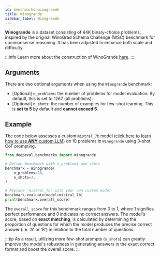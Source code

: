```yaml
---
id: benchmarks-winogrande
title: Winogrande
sidebar_label: Winogrande
---
```


**Winogrande** is a dataset consisting of 44K binary-choice problems, inspired by the original WinoGrad Schema Challenge (WSC) benchmark for commonsense reasoning. It has been adjusted to enhance both scale and difficulty.

:::info
Learn more about the construction of WinoGrande [here](https://arxiv.org/pdf/1907.10641).
:::

## Arguments

There are two optional arguments when using the `Winogrande` benchmark:

- [Optional] `n_problems`: the number of problems for model evaluation. By default, this is set to 1267 (all problems).
- [Optional] `n_shots`: the number of examples for few-shot learning. This is **set to 5** by default and **cannot exceed 5**.

## Example

The code below assesses a custom `mistral_7b` model ([click here to learn how to use **ANY** custom LLM](benchmarks-introduction#benchmarking-your-llm)) on 10 problems in `Winogrande` using 3-shot CoT prompting.

```python
from deepeval.benchmarks import Winogrande

# Define benchmark with n_problems and shots
benchmark = Winogrande(
    n_problems=10,
    n_shots=3,
)

# Replace 'mistral_7b' with your own custom model
benchmark.evaluate(model=mistral_7b)
print(benchmark.overall_score)
```

The `overall_score` for this benchmark ranges from 0 to 1, where 1 signifies perfect performance and 0 indicates no correct answers. The model's score, based on **exact matching**, is calculated by determining the proportion of questions for which the model produces the precise correct answer (i.e. 'A' or 'B') in relation to the total number of questions.

:::tip
As a result, utilizing more few-shot prompts (`n_shots`) can greatly improve the model's robustness in generating answers in the exact correct format and boost the overall score.
:::
